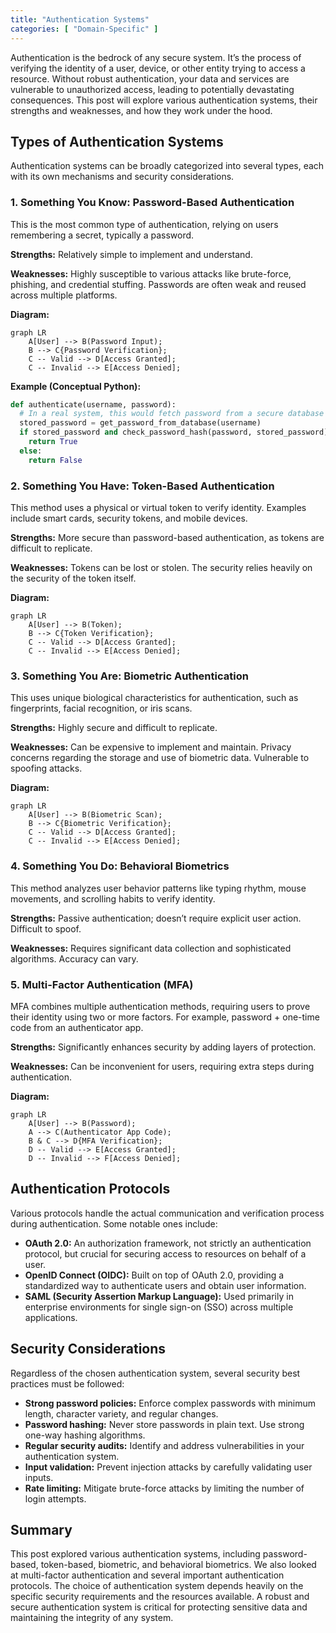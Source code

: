 ```yaml
---
title: "Authentication Systems"
categories: [ "Domain-Specific" ]
---
```



Authentication is the bedrock of any secure system. It's the process of verifying the identity of a user, device, or other entity trying to access a resource.  Without robust authentication, your data and services are vulnerable to unauthorized access, leading to potentially devastating consequences. This post will explore various authentication systems, their strengths and weaknesses, and how they work under the hood.


## Types of Authentication Systems

Authentication systems can be broadly categorized into several types, each with its own mechanisms and security considerations.

### 1. Something You Know: Password-Based Authentication

This is the most common type of authentication, relying on users remembering a secret, typically a password.

**Strengths:** Relatively simple to implement and understand.

**Weaknesses:** Highly susceptible to various attacks like brute-force, phishing, and credential stuffing.  Passwords are often weak and reused across multiple platforms.

**Diagram:**

```mermaid
graph LR
    A[User] --> B(Password Input);
    B --> C{Password Verification};
    C -- Valid --> D[Access Granted];
    C -- Invalid --> E[Access Denied];
```

**Example (Conceptual Python):**

```python
def authenticate(username, password):
  # In a real system, this would fetch password from a secure database
  stored_password = get_password_from_database(username) 
  if stored_password and check_password_hash(password, stored_password): #Using password hashing is crucial
    return True
  else:
    return False

```


### 2. Something You Have: Token-Based Authentication

This method uses a physical or virtual token to verify identity.  Examples include smart cards, security tokens, and mobile devices.

**Strengths:** More secure than password-based authentication, as tokens are difficult to replicate.

**Weaknesses:** Tokens can be lost or stolen.  The security relies heavily on the security of the token itself.

**Diagram:**

```mermaid
graph LR
    A[User] --> B(Token);
    B --> C{Token Verification};
    C -- Valid --> D[Access Granted];
    C -- Invalid --> E[Access Denied];
```


### 3. Something You Are: Biometric Authentication

This uses unique biological characteristics for authentication, such as fingerprints, facial recognition, or iris scans.

**Strengths:** Highly secure and difficult to replicate.

**Weaknesses:** Can be expensive to implement and maintain. Privacy concerns regarding the storage and use of biometric data.  Vulnerable to spoofing attacks.

**Diagram:**

```mermaid
graph LR
    A[User] --> B(Biometric Scan);
    B --> C{Biometric Verification};
    C -- Valid --> D[Access Granted];
    C -- Invalid --> E[Access Denied];
```


### 4. Something You Do: Behavioral Biometrics

This method analyzes user behavior patterns like typing rhythm, mouse movements, and scrolling habits to verify identity.

**Strengths:** Passive authentication; doesn't require explicit user action.  Difficult to spoof.

**Weaknesses:** Requires significant data collection and sophisticated algorithms.  Accuracy can vary.


### 5. Multi-Factor Authentication (MFA)

MFA combines multiple authentication methods, requiring users to prove their identity using two or more factors.  For example, password + one-time code from an authenticator app.

**Strengths:** Significantly enhances security by adding layers of protection.

**Weaknesses:** Can be inconvenient for users, requiring extra steps during authentication.


**Diagram:**

```mermaid
graph LR
    A[User] --> B(Password);
    A --> C(Authenticator App Code);
    B & C --> D{MFA Verification};
    D -- Valid --> E[Access Granted];
    D -- Invalid --> F[Access Denied];
```


## Authentication Protocols

Various protocols handle the actual communication and verification process during authentication.  Some notable ones include:

* **OAuth 2.0:**  An authorization framework, not strictly an authentication protocol, but crucial for securing access to resources on behalf of a user.
* **OpenID Connect (OIDC):** Built on top of OAuth 2.0, providing a standardized way to authenticate users and obtain user information.
* **SAML (Security Assertion Markup Language):**  Used primarily in enterprise environments for single sign-on (SSO) across multiple applications.


## Security Considerations

Regardless of the chosen authentication system, several security best practices must be followed:

* **Strong password policies:** Enforce complex passwords with minimum length, character variety, and regular changes.
* **Password hashing:**  Never store passwords in plain text.  Use strong one-way hashing algorithms.
* **Regular security audits:** Identify and address vulnerabilities in your authentication system.
* **Input validation:** Prevent injection attacks by carefully validating user inputs.
* **Rate limiting:**  Mitigate brute-force attacks by limiting the number of login attempts.


## Summary

This post explored various authentication systems, including password-based, token-based, biometric, and behavioral biometrics.  We also looked at multi-factor authentication and several important authentication protocols.  The choice of authentication system depends heavily on the specific security requirements and the resources available.  A robust and secure authentication system is critical for protecting sensitive data and maintaining the integrity of any system.

